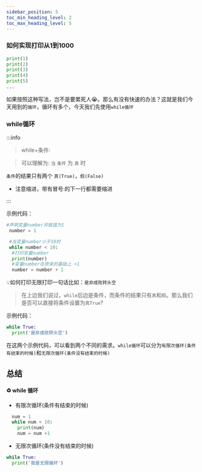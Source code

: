 ```yaml
---
sidebar_position: 5
toc_min_heading_level: 2
toc_max_heading_level: 5
---
```


### 如何实现打印从1到1000

```python
print(1)
print(2)
print(3)
print(4)
print(5)
...

```

如果按照这种写法，岂不是要累死人😭。那么有没有快速的办法？这就是我们今天用到的`循环`，循环有多个，今天我们先使用`while循环`

### while循环

:::info

> while+条件:

> 可以理解为: `当` `条件` 为 `真` 时

`条件`的结果只有两个 `真(True)`，`假(False)`

* 注意缩进，带有冒号:的下一行都需要缩进

:::

示例代码：

```python
#声明变量number并赋值为1
 number = 1

 #当变量number小于10时
 while number < 10:
  #打印变量number
  print(number)
  #变量number在原来的基础上 +1
  number = number + 1
```

💡如何打印无限打印一句话比如：`是非成败转头空`


> 在上边我们说过，`while`后边是条件，而条件的结果只有`真`和`假`。那么我们是否可以直接将条件设置为`真True`?

示例代码：
```python
while True:
  print('是非成败转头空')
```

在这两个示例代码，可以看到两个不同的需求。`while循环`可以分为`有限次循环(条件有结束的时候)`和`无限次循环(条件没有结束的时候)`

## 总结

#### ♻️ while 循环
* 有限次循环(条件有结束的时候)
```python
  num = 1
  while num < 10:
    print(num)
    num = num +1
```
* 无限次循环(条件没有结束的时候)

```python
while True:
  print('我是无限循环')
```
